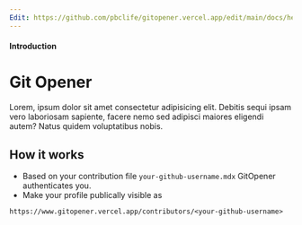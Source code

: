 ```yaml
---
Edit: https://github.com/pbclife/gitopener.vercel.app/edit/main/docs/heading.mdx
---
```


#### Introduction

# Git Opener

Lorem, ipsum dolor sit amet consectetur adipisicing elit. Debitis sequi
ipsam vero laboriosam sapiente, facere nemo sed adipisci maiores
eligendi autem? Natus quidem voluptatibus nobis.

## How it works

- Based on your contribution file `your-github-username.mdx` GitOpener authenticates you.
- Make your profile publically visible as

```
https://www.gitopener.vercel.app/contributors/<your-github-username>
```
